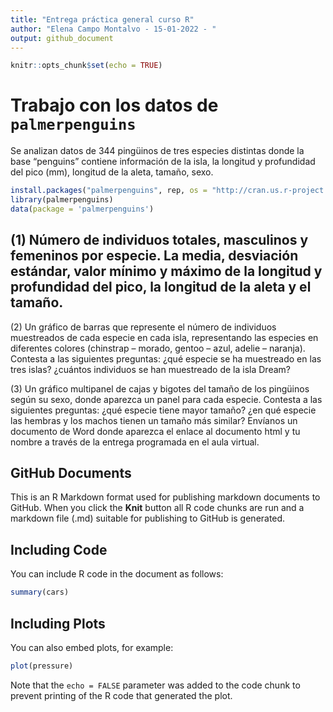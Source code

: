 ```yaml
---
title: "Entrega práctica general curso R"
author: "Elena Campo Montalvo - 15-01-2022 - "
output: github_document
---
```


```r
knitr::opts_chunk$set(echo = TRUE)
```

# Trabajo con los datos de **`palmerpenguins`**

Se analizan datos de 344 pingüinos de tres especies distintas donde la base "penguins" contiene información de la isla, la longitud y profundidad del pico (mm), longitud de la aleta, tamaño, sexo.

```r
install.packages("palmerpenguins", rep, os = "http://cran.us.r-project.org")
library(palmerpenguins)
data(package = 'palmerpenguins')
```


## (1) Número de individuos totales, masculinos y femeninos por especie. La media, desviación estándar, valor mínimo y máximo de la longitud y profundidad del pico, la longitud de la aleta y el tamaño.

\(2\) Un gráfico de barras que represente el número de individuos muestreados de cada especie en cada isla, representando las especies en diferentes colores (chinstrap – morado, gentoo – azul, adelie – naranja). Contesta a las siguientes preguntas: ¿qué especie se ha muestreado en las tres islas? ¿cuántos individuos se han muestreado de la isla Dream?

\(3\) Un gráfico multipanel de cajas y bigotes del tamaño de los pingüinos según su sexo, donde aparezca un panel para cada especie. Contesta a las siguientes preguntas: ¿qué especie tiene mayor tamaño? ¿en qué especie las hembras y los machos tienen un tamaño más similar? Envíanos un documento de Word donde aparezca el enlace al documento html y tu nombre a través de la entrega programada en el aula virtual.

## GitHub Documents

This is an R Markdown format used for publishing markdown documents to GitHub. When you click the **Knit** button all R code chunks are run and a markdown file (.md) suitable for publishing to GitHub is generated.

## Including Code

You can include R code in the document as follows:

```r
summary(cars)
```

## Including Plots

You can also embed plots, for example:

```r
plot(pressure)
```

Note that the `echo = FALSE` parameter was added to the code chunk to prevent printing of the R code that generated the plot.
